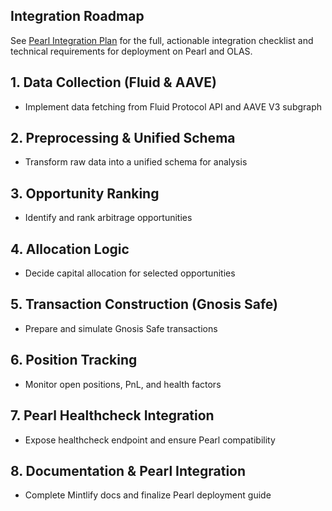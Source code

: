 ## Integration Roadmap
See [Pearl Integration Plan](./core-concepts/pearl-integration) for the full, actionable integration checklist and technical requirements for deployment on Pearl and OLAS.

## 1. Data Collection (Fluid & AAVE)
- Implement data fetching from Fluid Protocol API and AAVE V3 subgraph

## 2. Preprocessing & Unified Schema
- Transform raw data into a unified schema for analysis

## 3. Opportunity Ranking
- Identify and rank arbitrage opportunities

## 4. Allocation Logic
- Decide capital allocation for selected opportunities

## 5. Transaction Construction (Gnosis Safe)
- Prepare and simulate Gnosis Safe transactions

## 6. Position Tracking
- Monitor open positions, PnL, and health factors

## 7. Pearl Healthcheck Integration
- Expose healthcheck endpoint and ensure Pearl compatibility

## 8. Documentation & Pearl Integration
- Complete Mintlify docs and finalize Pearl deployment guide 